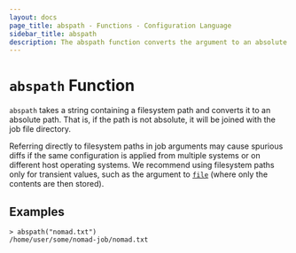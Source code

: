 ```yaml
---
layout: docs
page_title: abspath - Functions - Configuration Language
sidebar_title: abspath
description: The abspath function converts the argument to an absolute filesystem path.
---
```


# `abspath` Function

`abspath` takes a string containing a filesystem path and converts it
to an absolute path. That is, if the path is not absolute, it will be joined
with the job file directory.

Referring directly to filesystem paths in job arguments may cause spurious
diffs if the same configuration is applied from multiple systems or on
different host operating systems. We recommend using filesystem paths only for
transient values, such as the argument to
[`file`](/docs/job-specification/hcl2/functions/file/file) (where only the contents are then
stored).

## Examples

```shell-session
> abspath("nomad.txt")
/home/user/some/nomad-job/nomad.txt
```
